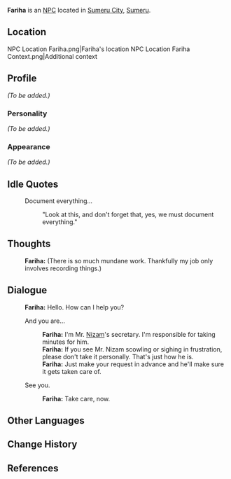 {{Meta
|missing_NPC_profile = yes
}}
{{Character Infobox
|type             = NPC
|image            = NPC Fariha.png
|region           = Sumeru
|affiliation      = Sumeru Akademiya
|title            = Secretary
|ancestry         = <!-- Clan/family -->
|father           = 
|mother           = 
|spouse           = 
|sibling          = 
|child            = 
|relative         = 
|voiceEN          = [https://www.logannedigma.com/ Loganne Digma]<ref name="LoganneDigma">Twitter: [https://twitter.com/Loganne_Digma/status/1562545042824515589 EN VA Self Announcement]</ref>
|voiceCN          = 
|voiceJP          = 
|dialoguereward   = 
}}
'''Fariha''' is an [[NPC]] located in [[Sumeru City]], [[Sumeru]].

==Location==
<gallery>
NPC Location Fariha.png|Fariha's location
NPC Location Fariha Context.png|Additional context
</gallery>

==Profile==
''(To be added.)''

===Personality===
''(To be added.)''

===Appearance===
''(To be added.)''
<!--
==Quests and Events==
{{Quests and Events}}
-->
==Idle Quotes==
{{Dialogue start}}
: {{DIcon|Idle}} Document everything...
:: {{A|VO Fariha 01.ogg}} "Look at this, and don't forget that, yes, we must document everything."
{{Dialogue end}}

==Thoughts==
{{All Schemes to Know Explanation|name=Fariha}}
:{{A|VO Fariha All Schemes to Know 01.ogg}} '''Fariha:''' (There is so much mundane work. Thankfully my job only involves recording things.)

==Dialogue==
{{Dialogue start}}
:'''Fariha:''' Hello. How can I help you?
:{{DIcon}} And you are...
::'''Fariha:''' I'm Mr. [[Nizam]]'s secretary. I'm responsible for taking minutes for him.
::'''Fariha:''' If you see Mr. Nizam scowling or sighing in frustration, please don't take it personally. That's just how he is.
::'''Fariha:''' Just make your request in advance and he'll make sure it gets taken care of.
:{{DIcon}} See you.
::'''Fariha:''' Take care, now.
{{Dialogue end}}
<!--
==Event Dialogue==
===Event Name===
{{Dialogue start}}
:'''{{subst:PAGENAME}}:'''
{{Dialogue end}}

==Trivia==
* 
-->
==Other Languages==
{{Other Languages
|default_hidden = 1
|en      = Fariha
|zhs     = 法莉哈
|zhs_rm  = Fǎlìhā
|zht     = 法莉哈
|zht_rm  = Fǎlìhā
|ja      = ファリハ
|ja_rm   = Fariha
|ko      = 파리하
|ko_rm   = Pariha
|es      = Fariha
|fr      = Fariha
|ru      = Фариха
|th      = Fariha
|vi      = Fariha
|de      = Fariha
|id      = Fariha
|pt      = Fariha
|tr      = Fariha
|it      = Fariha
}}

==Change History==
{{Change History|3.0}}

==References==
{{Reflist}}